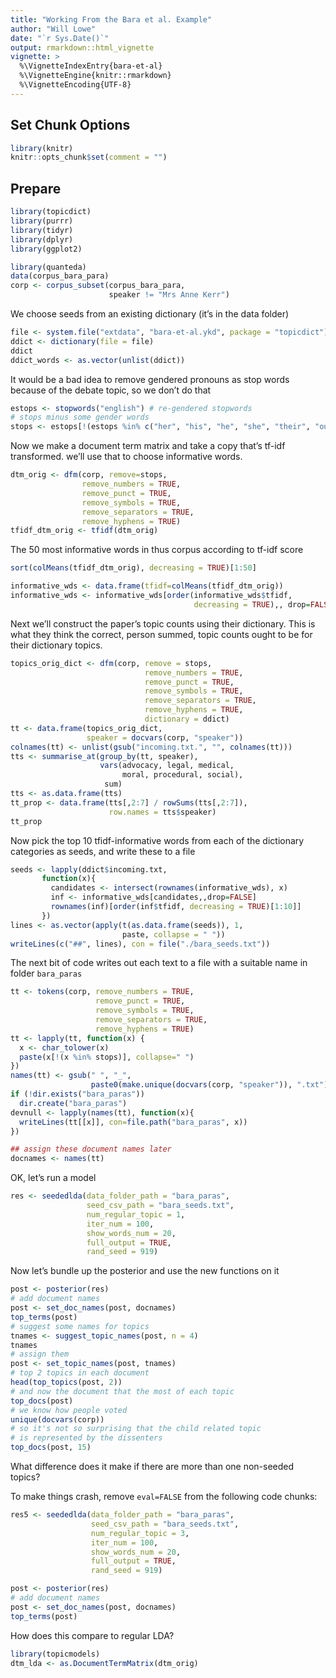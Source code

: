 ```yaml
---
title: "Working From the Bara et al. Example"
author: "Will Lowe"
date: "`r Sys.Date()`"
output: rmarkdown::html_vignette
vignette: >
  %\VignetteIndexEntry{bara-et-al}
  %\VignetteEngine{knitr::rmarkdown}
  %\VignetteEncoding{UTF-8}
---
```


## Set Chunk Options

```r
library(knitr)
knitr::opts_chunk$set(comment = "")
```

## Prepare
```r
library(topicdict)
library(purrr)
library(tidyr)
library(dplyr)
library(ggplot2)
```

```r
library(quanteda)
data(corpus_bara_para)
corp <- corpus_subset(corpus_bara_para, 
                      speaker != "Mrs Anne Kerr")
```

We choose seeds from an existing dictionary (it's in the data folder)
```r
file <- system.file("extdata", "bara-et-al.ykd", package = "topicdict")
ddict <- dictionary(file = file)
ddict
ddict_words <- as.vector(unlist(ddict))
```
It would be a bad idea to remove gendered pronouns as stop words because 
of the debate topic, so we don't do that
```r
estops <- stopwords("english") # re-gendered stopwords
# stops minus some gender words
stops <- estops[!(estops %in% c("her", "his", "he", "she", "their", "our"))]
```
Now we make a document term matrix and take a copy that's tf-idf transformed.
we'll use that to choose informative words.
```r
dtm_orig <- dfm(corp, remove=stops, 
                remove_numbers = TRUE, 
                remove_punct = TRUE,
                remove_symbols = TRUE, 
                remove_separators = TRUE,
                remove_hyphens = TRUE)
tfidf_dtm_orig <- tfidf(dtm_orig)
```

The 50 most informative words in thus corpus according to tf-idf score
```r
sort(colMeans(tfidf_dtm_orig), decreasing = TRUE)[1:50]

informative_wds <- data.frame(tfidf=colMeans(tfidf_dtm_orig))
informative_wds <- informative_wds[order(informative_wds$tfidf, 
                                         decreasing = TRUE),, drop=FALSE]
```
Next we'll construct the paper's topic counts using their dictionary.
This is what they think the correct, person summed, topic counts ought to be
for their dictionary topics.
```r
topics_orig_dict <- dfm(corp, remove = stops, 
                              remove_numbers = TRUE, 
                              remove_punct = TRUE,
                              remove_symbols = TRUE, 
                              remove_separators = TRUE,
                              remove_hyphens = TRUE,
                              dictionary = ddict)
tt <- data.frame(topics_orig_dict, 
                 speaker = docvars(corp, "speaker")) 
colnames(tt) <- unlist(gsub("incoming.txt.", "", colnames(tt)))
tts <- summarise_at(group_by(tt, speaker), 
                    vars(advocacy, legal, medical,
                         moral, procedural, social),
                     sum)
tts <- as.data.frame(tts)
tt_prop <- data.frame(tts[,2:7] / rowSums(tts[,2:7]), 
                      row.names = tts$speaker)
tt_prop
```

Now pick the top 10 tfidf-informative words from each of the dictionary 
categories as seeds, and write these to a file
```r
seeds <- lapply(ddict$incoming.txt, 
       function(x){ 
         candidates <- intersect(rownames(informative_wds), x)
         inf <- informative_wds[candidates,,drop=FALSE]
         rownames(inf)[order(inf$tfidf, decreasing = TRUE)[1:10]]
       })
lines <- as.vector(apply(t(as.data.frame(seeds)), 1, 
                         paste, collapse = " "))
writeLines(c("##", lines), con = file("./bara_seeds.txt"))
```

The next bit of code writes out each text to a file with a suitable name in 
folder `bara_paras`
```r
tt <- tokens(corp, remove_numbers = TRUE, 
                   remove_punct = TRUE,
                   remove_symbols = TRUE, 
                   remove_separators = TRUE,
                   remove_hyphens = TRUE)
tt <- lapply(tt, function(x) { 
  x <- char_tolower(x)
  paste(x[!(x %in% stops)], collapse=" ") 
})
names(tt) <- gsub(" ", "_", 
                  paste0(make.unique(docvars(corp, "speaker")), ".txt"))
if (!dir.exists("bara_paras"))
  dir.create("bara_paras")
devnull <- lapply(names(tt), function(x){ 
  writeLines(tt[[x]], con=file.path("bara_paras", x))
})

## assign these document names later
docnames <- names(tt)
```

OK, let's run a model
```r
res <- seededlda(data_folder_path = "bara_paras",
                 seed_csv_path = "bara_seeds.txt",
                 num_regular_topic = 1,
                 iter_num = 100,
                 show_words_num = 20,
                 full_output = TRUE,
                 rand_seed = 919)
```
Now let's bundle up the posterior and use the new functions on it
```r
post <- posterior(res)
# add document names
post <- set_doc_names(post, docnames)
top_terms(post)
# suggest some names for topics
tnames <- suggest_topic_names(post, n = 4)
tnames
# assign them
post <- set_topic_names(post, tnames)
# top 2 topics in each document
head(top_topics(post, 2))
# and now the document that the most of each topic
top_docs(post)
# we know how people voted
unique(docvars(corp))
# so it's not so surprising that the child related topic
# is represented by the dissenters
top_docs(post, 15)
```

What difference does it make if there are more than one non-seeded topics?

To make things crash, remove `eval=FALSE` from the following code chunks:
```r
res5 <- seededlda(data_folder_path = "bara_paras",
                  seed_csv_path = "bara_seeds.txt",
                  num_regular_topic = 3,
                  iter_num = 100,
                  show_words_num = 20,
                  full_output = TRUE,
                  rand_seed = 919)
```

```r
post <- posterior(res)
# add document names
post <- set_doc_names(post, docnames)
top_terms(post)
```

How does this compare to regular LDA?
```r
library(topicmodels)
dtm_lda <- as.DocumentTermMatrix(dtm_orig)
```




